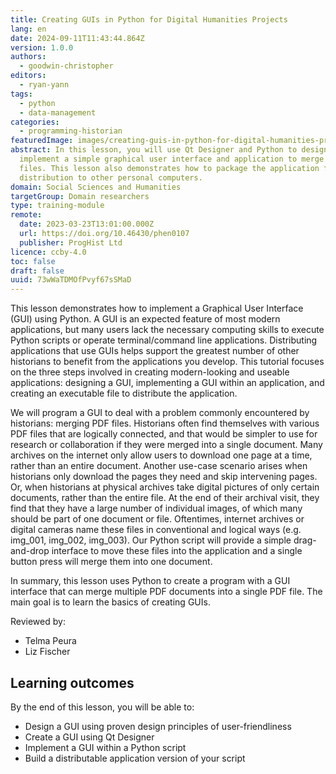 ```yaml
---
title: Creating GUIs in Python for Digital Humanities Projects
lang: en
date: 2024-09-11T11:43:44.864Z
version: 1.0.0
authors:
  - goodwin-christopher
editors:
  - ryan-yann
tags:
  - python
  - data-management
categories:
  - programming-historian
featuredImage: images/creating-guis-in-python-for-digital-humanities-projects-original.png
abstract: In this lesson, you will use Qt Designer and Python to design and
  implement a simple graphical user interface and application to merge PDF
  files. This lesson also demonstrates how to package the application for
  distribution to other personal computers.
domain: Social Sciences and Humanities
targetGroup: Domain researchers
type: training-module
remote:
  date: 2023-03-23T13:01:00.000Z
  url: https://doi.org/10.46430/phen0107
  publisher: ProgHist Ltd
licence: ccby-4.0
toc: false
draft: false
uuid: 73wWaTDMOfPvyf67sSMaD
---
```


This lesson demonstrates how to implement a Graphical User Interface (GUI) using Python. A GUI is an expected feature of most modern applications, but many users lack the necessary computing skills to execute Python scripts or operate terminal/command line applications. Distributing applications that use GUIs helps support the greatest number of other historians to benefit from the applications you develop. This tutorial focuses on the three steps involved in creating modern-looking and useable applications: designing a GUI, implementing a GUI within an application, and creating an executable file to distribute the application.

We will program a GUI to deal with a problem commonly encountered by historians: merging PDF files. Historians often find themselves with various PDF files that are logically connected, and that would be simpler to use for research or collaboration if they were merged into a single document. Many archives on the internet only allow users to download one page at a time, rather than an entire document. Another use-case scenario arises when historians only download the pages they need and skip intervening pages. Or, when historians at physical archives take digital pictures of only certain documents, rather than the entire file. At the end of their archival visit, they find that they have a large number of individual images, of which many should be part of one document or file. Oftentimes, internet archives or digital cameras name these files in conventional and logical ways (e.g. img\_001, img\_002, img\_003). Our Python script will provide a simple drag-and-drop interface to move these files into the application and a single button press will merge them into one document.

In summary, this lesson uses Python to create a program with a GUI interface that can merge multiple PDF documents into a single PDF file. The main goal is to learn the basics of creating GUIs.

Reviewed by:

* Telma Peura
* Liz Fischer

## Learning outcomes

By the end of this lesson, you will be able to:

* Design a GUI using proven design principles of user-friendliness
* Create a GUI using Qt Designer
* Implement a GUI within a Python script
* Build a distributable application version of your script

<ExternalResource title="Interested in learning more?" subtitle="Check out this lesson on Programming Historian's website" url="https://doi.org/10.46430/phen0107" />
